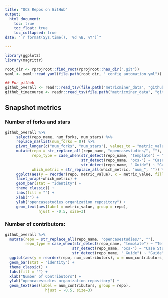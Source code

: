 ```yaml
---
title: "OCS Repos on GitHub"
output:
  html_document:
    toc: true
    toc_float: true
    toc_collapsed: true
date: "`r format(Sys.time(), '%d %B, %Y')`"

---
```


```r
library(ggplot2)
library(magrittr)

root_dir <- rprojroot::find_root(rprojroot::has_dir(".git"))
yaml <- yaml::read_yaml(file.path(root_dir, "_config_automation.yml"))

## For github
github_overall <- readr::read_tsv(file.path("metricminer_data", "github", "github.tsv"))
github_timecourse <- readr::read_tsv(file.path("metricminer_data", "github", "github_timecourse.tsv"))
```
## Snapshot metrics

### Number of forks and stars

```r
github_overall %>%
     select(repo_name, num_forks, num_stars) %>%
     replace_na(list(num_forks = 0)) %>%
     pivot_longer(c("num_forks", "num_stars"), values_to = "metric_value", names_to = "which_metric") %>%
     mutate(repo = str_replace_all(repo_name, "opencasestudies/", ""),
            repo_type = case_when(str_detect(repo_name, "template") ~ "Template",
                                  str_detect(repo_name, "ocs-") ~ "Case Study",
                                  str_detect(repo_name, "_Guide") ~ "Guide"),
            which_metric = str_replace_all(which_metric, "num_", "")) %>%
     ggplot(aes(y = reorder(repo, metric_value), x = metric_value, fill=repo_type)) +
     facet_wrap(~which_metric) +
     geom_bar(stat = "identity") +
     theme_classic() +
     labs(fill = "") +
     xlab("") +
     ylab("opencasestudies organization repository") +
     geom_text(aes(label = metric_value, group = repo),
               hjust = -0.5, size=3)
```

### Number of contributors:

```r
github_overall %>%
  mutate(repo = str_replace_all(repo_name, "opencasestudies/", ""),
         repo_type = case_when(str_detect(repo_name, "template") ~ "Template",
                              str_detect(repo_name, "ocs-") ~ "Case Study",
                              str_detect(repo_name, "_Guide") ~ "Guide")) %>%
  ggplot(aes(y = reorder(repo, num_contributors), x = num_contributors, fill=repo_type)) +
  geom_bar(stat = "identity") +
  theme_classic() +
  labs(fill = "") +
  xlab("Number of Contributors") +
  ylab("opencasestudies organization repository") +
  geom_text(aes(label = num_contributors, group = repo),
                  hjust = -0.5, size=3)
```

<!---
## Timecourse metrics

### Unique views over time

```r
github_timecourse %>%
    mutate(repo = str_replace_all(repo, "opencasestudies/", ""),
           repo_type = case_when(str_detect(repo, "template") ~ "Template",
                                 str_detect(repo, "ocs-") ~ "Case Study",
                                 str_detect(repo, "_Guide") ~ "Guide")) %>%
    ggplot(aes(x = timestamp, y = uniques_views, fill = repo_type, color = repo_type)) +
    facet_wrap(~repo) +
    geom_line(stat = "identity") +
    theme_classic() +
    ylab("Unique views") +
    xlab("Date") + theme(axis.text.x = element_text(angle = 60, hjust = 1, vjust = 1))
```

### Unique clones over time

```r
github_timecourse %>%
    mutate(repo = str_replace_all(repo, "opencasestudies/", ""),
           repo_type = case_when(str_detect(repo, "template") ~ "Template",
                                 str_detect(repo, "ocs-") ~ "Case Study",
                                 str_detect(repo, "_Guide") ~ "Guide")) %>%
    ggplot(aes(x = timestamp, y = uniques_clones, fill = repo_type, color = repo_type)) +
    facet_wrap(~repo) +
    geom_line(stat = "identity") +
    theme_classic() +
    ylab("Unique clones") +
    xlab("Date") + theme(axis.text.x = element_text(angle = 60, hjust = 1, vjust = 1))
```
-->